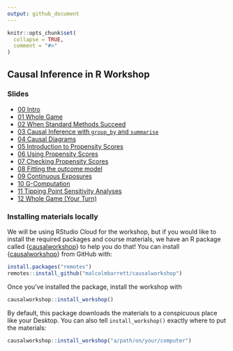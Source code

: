 ```yaml
---
output: github_document
---
```


<!-- README.md is generated from README.Rmd. Please edit that file -->

```r
knitr::opts_chunk$set(
  collapse = TRUE,
  comment = "#>"
)
```

## Causal Inference in R Workshop

### Slides
* [00 Intro](https://causal-inference-r-workshop.netlify.app/00-intro.html)
* [01 Whole Game](https://causal-inference-r-workshop.netlify.app/01-causal_modeling_whole_game.html)
* [02 When Standard Methods Succeed](https://causal-inference-r-workshop.netlify.app/02-when-standard-methods-succeed.html)
* [03 Causal Inference with `group_by` and `summarise`](https://causal-inference-r-workshop.netlify.app/03-causal-inference-with-group-by-and-summarise.html)
* [04 Causal Diagrams](https://causal-inference-r-workshop.netlify.app/02-dags.html)
* [05 Introduction to Propensity Scores](https://causal-inference-r-workshop.netlify.app/03-pscores.html)
* [06 Using Propensity Scores](https://causal-inference-r-workshop.netlify.app/04-using-pscores.html)
* [07 Checking Propensity Scores](https://causal-inference-r-workshop.netlify.app/05-pscore-diagnostics.html)
* [08 Fitting the outcome model](https://causal-inference-r-workshop.netlify.app/06-outcome-model.html)
* [09 Continuous Exposures](https://causal-inference-r-workshop.netlify.app/09-continuous-exposures.html)
* [10 G-Computation](https://causal-inference-r-workshop.netlify.app/07-g-computation.html)
* [11 Tipping Point Sensitivity Analyses](https://causal-inference-r-workshop.netlify.app/08-tipr.html)
* [12 Whole Game (Your Turn)](https://causal-inference-r-workshop.netlify.app/12-whole_game-2.html)

### Installing materials locally

We will be using RStudio Cloud for the workshop, but if you would like to install the required packages and course materials, we have an R package called {[causalworkshop](https://github.com/malcolmbarrett/causalworkshop)} to help you do that! You can install {[causalworkshop](https://github.com/malcolmbarrett/causalworkshop)} from GitHub with:

``` r
install.packages("remotes")
remotes::install_github("malcolmbarrett/causalworkshop")
```

Once you've installed the package, install the workshop with

``` r
causalworkshop::install_workshop()
```

By default, this package downloads the materials to a conspicuous place like your Desktop. You can also tell `install_workshop()` exactly where to put the materials:

``` r
causalworkshop::install_workshop("a/path/on/your/computer")
```
